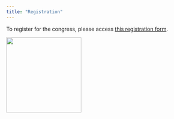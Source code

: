 ```yaml
---
title: "Registration"
---
```


To register for the congress, please access [this registration form](https://docs.google.com/forms/d/e/1FAIpQLSezvTsL-kR1efQFeVp0Bk3UNlLhD5CL07A5UGiEeI3wkVC-OA/viewform).


```{=html}
<!-- - To register in the congress, please access this registration form (deadline XX-XX XYZ 2024). -->
<!-- - If you want to submit an abstract, please [see instructions here](./abstract.html) (deadline XX-XX XYZ 2024). -->

<!-- If you have any doubt about registration, please contact XYZ. -->
```

<img src="figures/prion_fig1.jpg" width="200" height="200">
